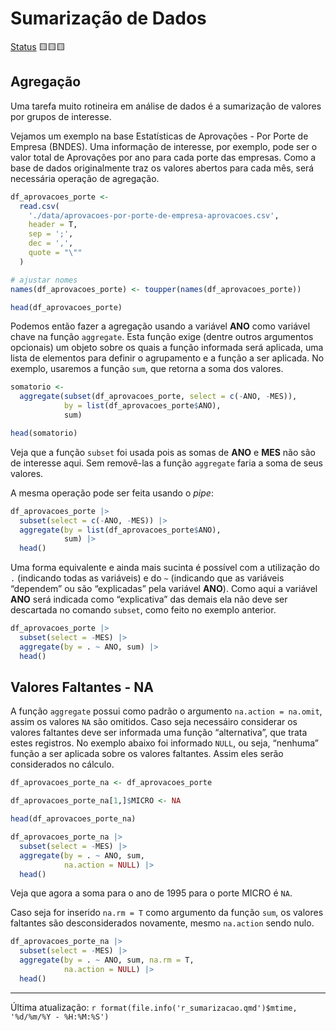 # Sumarização de Dados

[Status](convencoes.html#status-do-material) 🟨🟨🟨

## Agregação

Uma tarefa muito rotineira em análise de dados é a sumarização de valores por grupos de interesse.

Vejamos um exemplo na base Estatísticas de Aprovações - Por Porte de Empresa (BNDES). Uma informação de interesse, por exemplo, pode ser o valor total de Aprovações por ano para cada porte das empresas. Como a base de dados originalmente traz os valores abertos para cada mês, será necessária operação de agregação.

```r
df_aprovacoes_porte <-
  read.csv(
    './data/aprovacoes-por-porte-de-empresa-aprovacoes.csv',
    header = T,
    sep = ';',
    dec = ',',
    quote = "\""
  )

# ajustar nomes
names(df_aprovacoes_porte) <- toupper(names(df_aprovacoes_porte))

head(df_aprovacoes_porte)
```

Podemos então fazer a agregação usando a variável **ANO** como variável chave na função `aggregate`. Esta função exige (dentre outros argumentos opcionais) um objeto sobre os quais a função informada será aplicada, uma lista de elementos para definir o agrupamento e a função a ser aplicada. No exemplo, usaremos a função `sum`, que retorna a soma dos valores.

```r
somatorio <-
  aggregate(subset(df_aprovacoes_porte, select = c(-ANO, -MES)),
            by = list(df_aprovacoes_porte$ANO),
            sum)

head(somatorio)
```

Veja que a função `subset` foi usada pois as somas de **ANO** e **MES** não são de interesse aqui. Sem removê-las a função `aggregate` faria a soma de seus valores.

A mesma operação pode ser feita usando o *pipe*:

```r
df_aprovacoes_porte |>
  subset(select = c(-ANO, -MES)) |> 
  aggregate(by = list(df_aprovacoes_porte$ANO),
            sum) |> 
  head()
```

Uma forma equivalente e ainda mais sucinta é possível com a utilização do `.` (indicando todas as variáveis) e do `~` (indicando que as variáveis "dependem" ou são "explicadas" pela variável **ANO**). Como aqui a variável **ANO** será indicada como "explicativa" das demais ela não deve ser descartada no comando `subset`, como feito no exemplo anterior.

```r
df_aprovacoes_porte |>
  subset(select = -MES) |> 
  aggregate(by = . ~ ANO, sum) |> 
  head()
```

## Valores Faltantes - NA

A função `aggregate` possui como padrão o argumento `na.action = na.omit`, assim os valores `NA` são omitidos. Caso seja necessáiro considerar os valores faltantes deve ser informada uma função "alternativa", que trata estes registros. No exemplo abaixo foi informado `NULL`, ou seja, "nenhuma" função a ser aplicada sobre os valores faltantes. Assim eles serão considerados no cálculo.

```r
df_aprovacoes_porte_na <- df_aprovacoes_porte

df_aprovacoes_porte_na[1,]$MICRO <- NA

head(df_aprovacoes_porte_na)

df_aprovacoes_porte_na |>
  subset(select = -MES) |>
  aggregate(by = . ~ ANO, sum, 
            na.action = NULL) |>
  head()
```

Veja que agora a soma para o ano de 1995 para o porte MICRO é `NA`.

Caso seja for inserido `na.rm = T` como argumento da função `sum`, os valores faltantes são desconsiderados novamente, mesmo `na.action` sendo nulo.

```r
df_aprovacoes_porte_na |>
  subset(select = -MES) |>
  aggregate(by = . ~ ANO, sum, na.rm = T,
            na.action = NULL) |>
  head()
```

------------------------------------------------------------------------

Última atualização: `r format(file.info('r_sumarizacao.qmd')$mtime, '%d/%m/%Y - %H:%M:%S')`
